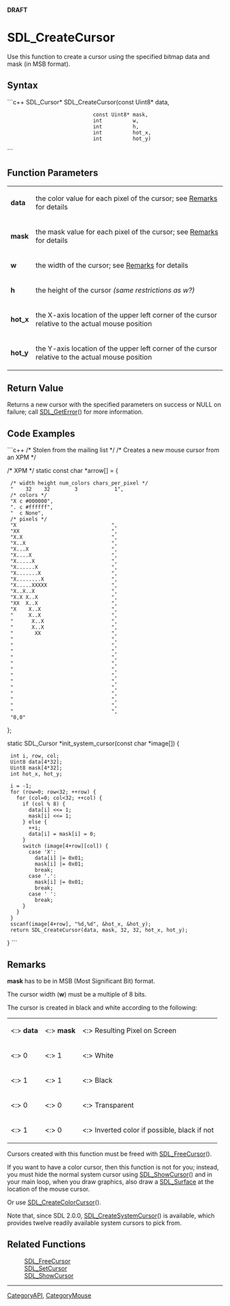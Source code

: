 <span color="red">'''DRAFT'''</span>

= SDL_CreateCursor =
Use this function to create a cursor using the specified bitmap data and mask (in MSB format).


== Syntax ==
```c++
SDL_Cursor* SDL_CreateCursor(const Uint8* data,
                             const Uint8* mask,
                             int          w,
                             int          h,
                             int          hot_x,
                             int          hot_y)
```

== Function Parameters ==
{|
|'''data'''
|the color value for each pixel of the cursor; see [[#Remarks|Remarks]] for details
|-
|'''mask'''
|the mask value for each pixel of the cursor; see [[#Remarks|Remarks]] for details
|-
|'''w'''
|the width of the cursor; see [[#Remarks|Remarks]] for details
|-
|'''h'''
|the height of the cursor ''(same restrictions as w?)''
|-
|'''hot_x'''
|the X-axis location of the upper left corner of the cursor relative to the actual mouse position
|-
|'''hot_y'''
|the Y-axis location of the upper left corner of the cursor relative to the actual mouse position
|}

== Return Value ==
Returns a new cursor with the specified parameters on success or NULL on failure; call [[SDL_GetError]]() for more information.

== Code Examples ==

```c++
/* Stolen from the mailing list */
/* Creates a new mouse cursor from an XPM */


/* XPM */
static const char *arrow[] = {
  /* width height num_colors chars_per_pixel */
  "    32    32        3            1",
  /* colors */
  "X c #000000",
  ". c #ffffff",
  "  c None",
  /* pixels */
  "X                               ",
  "XX                              ",
  "X.X                             ",
  "X..X                            ",
  "X...X                           ",
  "X....X                          ",
  "X.....X                         ",
  "X......X                        ",
  "X.......X                       ",
  "X........X                      ",
  "X.....XXXXX                     ",
  "X..X..X                         ",
  "X.X X..X                        ",
  "XX  X..X                        ",
  "X    X..X                       ",
  "     X..X                       ",
  "      X..X                      ",
  "      X..X                      ",
  "       XX                       ",
  "                                ",
  "                                ",
  "                                ",
  "                                ",
  "                                ",
  "                                ",
  "                                ",
  "                                ",
  "                                ",
  "                                ",
  "                                ",
  "                                ",
  "                                ",
  "0,0"
};

static SDL_Cursor *init_system_cursor(const char *image[])
{
  int i, row, col;
  Uint8 data[4*32];
  Uint8 mask[4*32];
  int hot_x, hot_y;

  i = -1;
  for (row=0; row<32; ++row) {
    for (col=0; col<32; ++col) {
      if (col % 8) {
        data[i] <<= 1;
        mask[i] <<= 1;
      } else {
        ++i;
        data[i] = mask[i] = 0;
      }
      switch (image[4+row][col]) {
        case 'X':
          data[i] |= 0x01;
          mask[i] |= 0x01;
          break;
        case '.':
          mask[i] |= 0x01;
          break;
        case ' ':
          break;
      }
    }
  }
  sscanf(image[4+row], "%d,%d", &hot_x, &hot_y);
  return SDL_CreateCursor(data, mask, 32, 32, hot_x, hot_y);
}
```

== Remarks ==
'''mask''' has to be in MSB (Most Significant Bit) format.

The cursor width ('''w''') must be a multiple of 8 bits.

The cursor is created in black and white according to the following:
{|
|<:> '''data'''
|<:> '''mask'''
|<:> Resulting Pixel on Screen
|-
|<:> 0
|<:> 1
|<:> White
|-
|<:> 1
|<:> 1
|<:> Black
|-
|<:> 0
|<:> 0
|<:> Transparent
|-
|<:> 1
|<:> 0
|<:> Inverted color if possible, black if not
|}

Cursors created with this function must be freed with [[SDL_FreeCursor]]().

If you want to have a color cursor, then this function is not for you; instead, you must hide the normal system cursor using [[SDL_ShowCursor]]() and in your main loop, when you draw graphics, also draw a [[SDL_Surface]] at the location of the mouse cursor.

Or use [[SDL_CreateColorCursor]]().

<!-- <span style="color: green;">Should the above comment about color cursors be rephrased to be less conversational?  Example below:</span> -->

<!-- ^To create a color cursor hide the normal system cursor (use [[SDL_ShowCursor]]() to find it???) and, along with your other graphics, draw an [[SDL_Surface]] at the location of the mouse cursor in your main loop.^ -->

Note that, since SDL 2.0.0, [[SDL_CreateSystemCursor]]() is available, which provides twelve readily available system cursors to pick from.

== Related Functions ==
:[[SDL_FreeCursor]]
:[[SDL_SetCursor]]
:[[SDL_ShowCursor]]

----
[[CategoryAPI]], [[CategoryMouse]]
